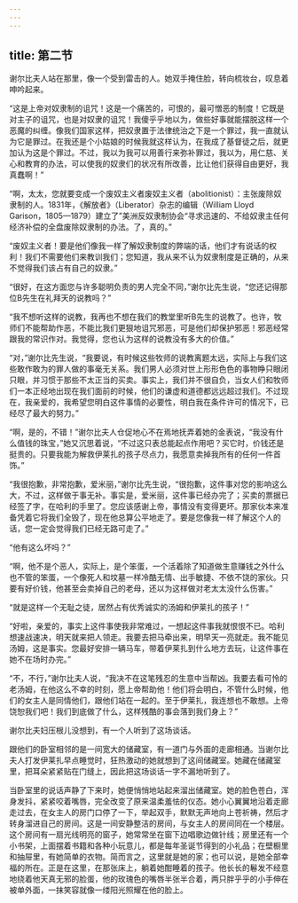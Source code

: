 ```yaml
---
---
---
```

title: 第二节
---




谢尔比夫人站在那里，像一个受到雷击的人。她双手掩住脸，转向梳妆台，叹息着呻吟起来。

“这是上帝对奴隶制的诅咒！这是一个痛苦的，可恨的，最可憎恶的制度！它既是对主子的诅咒，也是对奴隶的诅咒！我傻乎乎地以为，做些好事就能摆脱这样一个恶魔的纠缠。像我们国家这样，把奴隶置于法律统治之下是一个罪过，我一直就认为它是罪过。在我还是个小姑娘的时候我就这样认为，在我成了基督徒之后，就更加认为这是个罪过。不过，我以为我可以用善行来弥补罪过，我以为，用仁慈、关心和教育的办法，可以使我的奴隶们的状况有所改善，比让他们获得自由更好，我真蠢啊！”

“啊，太太，您就要变成一个废奴主义者废奴主义者（abolitionist）：主张废除奴隶制的人。1831年，《解放者》（Liberator）杂志的编辑（William Lloyd Garison，1805—1879）建立了”美洲反奴隶制协会“寻求迅速的、不给奴隶主任何经济补偿的全盘废除奴隶制的办法。了，真的。”

“废奴主义者！要是他们像我一样了解奴隶制度的弊端的话，他们才有说话的权利！我们不需要他们来教训我们；您知道，我从来不认为奴隶制度是正确的，从来不觉得我们该占有自己的奴隶。”

“很好，在这方面您与许多聪明负责的男人完全不同，”谢尔比先生说，“您还记得那位B先生在礼拜天的说教吗？”

“我不想听这样的说教，我再也不想在我们的教堂里听B先生的说教了。也许，牧师们不能帮助作恶，不能比我们更狠地诅咒邪恶，可是他们却保护邪恶！邪恶经常跟我的常识作对。我觉得，您也认为这样的说教没有多大的价值。”

“对，”谢尔比先生说，“我要说，有时候这些牧师的说教离题太远，实际上与我们这些敢作敢为的罪人做的事毫无关系。我们男人必须对世上形形色色的事物睁只眼闭只眼，并习惯于那些不太正当的买卖。事实上，我们并不很自负，当女人们和牧师们一本正经地出现在我们面前的时候，他们的谦虚和道德都远远超过我们。不过现在，我亲爱的，我希望您明白这件事情的必要性，明白我在条件许可的情况下，已经尽了最大的努力。”

“啊，是的，不错！”谢尔比夫人仓促地心不在焉地抚弄着她的金表说，“我没有什么值钱的珠宝，”她又沉思着说，“不过这只表总能起点作用吧？买它时，价钱还是挺贵的。只要我能为解救伊莱扎的孩子尽点力，我愿意卖掉我所有的任何一件首饰。”

“我很抱歉，非常抱歉，爱米丽，”谢尔比先生说，“很抱歉，这件事对您的影响这么大，不过，这样做于事无补。事实是，爱米丽，这件事已经办完了；买卖的票据已经签了字，在哈利的手里了。您应该感谢上帝，事情没有变得更坏。那家伙本来准备凭着它将我们全毁了，现在他总算公平地走了。要是您像我一样了解这个人的话，您一定会觉得我们已经无路可走了。”

“他有这么坏吗？”

“啊，他不是个恶人，实际上，是个笨蛋，一个活着除了知道做生意赚钱之外什么也不管的笨蛋，一个像死人和坟墓一样冷酷无情、出手敏捷、不依不饶的家伙。只要有好价钱，他甚至会卖掉自己的老母，还以为这样做对老太太没什么伤害。”

“就是这样一个无耻之徒，居然占有优秀诚实的汤姆和伊莱扎的孩子！”

“好啦，亲爱的，事实上这件事使我非常难过，一想起这件事我就恨恨不已。哈利想速战速决，明天就来把人领走。我要去把马牵出来，明早天一亮就走。我不能见汤姆，这是事实。您最好安排一辆马车，带着伊莱扎到什么地方去玩，让这件事在她不在场时办完。”

“不，不行，”谢尔比夫人说，“我决不在这笔残忍的生意中当帮凶。我要去看可怜的老汤姆，在他这么不幸的时刻，愿上帝帮助他！他们将会明白，不管什么时候，他们的女主人是同情他们，跟他们站在一起的。至于伊莱扎，我连想也不敢想。上帝饶恕我们吧！我们到底做了什么，这样残酷的事会落到我们身上？”

谢尔比夫妇压根儿没想到，有一个人听到了这场谈话。

跟他们的卧室相邻的是一间宽大的储藏室，有一道门与外面的走廊相通。当谢尔比夫人打发伊莱扎早点睡觉时，狂热激动的她就想到了这间储藏室。她藏在储藏室里，把耳朵紧紧贴在门缝上，因此把这场谈话一字不漏地听到了。

当卧室里的说话声静了下来时，她便悄悄地站起来溜出储藏室。她的脸色苍白，浑身发抖，紧紧咬着嘴唇，完全改变了原来温柔羞怯的仪态。她小心翼翼地沿着走廊走过去，在女主人的房门口停了一下，举起双手，默默无声地向上苍祈祷，然后才转身溜进自己的房间。这是一间安静整洁的房间，与女主人的房间同在一个楼层。这个房间有一扇光线明亮的窗子，她常常坐在窗下边唱歌边做针线；房里还有一个小书架，上面摆着书籍和各种小玩意儿，都是每年圣诞节得到的小礼品；在壁橱里和抽屉里，有她简单的衣物。简而言之，这里就是她的家；也可以说，是她全部幸福的所在。正是在这里，在那张床上，躺着她酣睡着的孩子。他长长的鬈发不经意地绕着他天真无邪的脸蛋，他的玫瑰色的嘴唇半张半合着，两只胖乎乎的小手伸在被单外面，一抹笑容就像一缕阳光照耀在他的脸上。